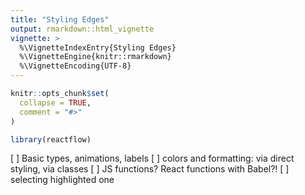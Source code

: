 ```yaml
---
title: "Styling Edges"
output: rmarkdown::html_vignette
vignette: >
  %\VignetteIndexEntry{Styling Edges}
  %\VignetteEngine{knitr::rmarkdown}
  %\VignetteEncoding{UTF-8}
---
```


```r
knitr::opts_chunk$set(
  collapse = TRUE,
  comment = "#>"
)
```

```r
library(reactflow)
```



[ ] Basic types, animations, labels
[ ] colors and formatting: via direct styling, via classes
[ ] JS functions? React functions with Babel?!
[ ] selecting highlighted one